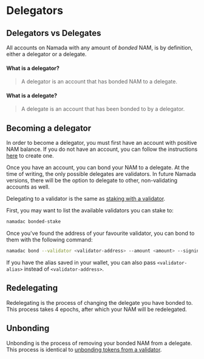 # Delegators

## Delegators vs Delegates
All accounts on Namada with any amount of *bonded* NAM, is by definition, either a delegator or a delegate. 

#### What is a delegator?
> A delegator is an account that has bonded NAM to a delegate. 

#### What is a delegate?
> A delegate is an account that has been bonded to by a delegator.

## Becoming a delegator
In order to become a delegator, you must first have an account with positive NAM balance. If you do not have an account, you can follow the instructions [here](./transparent-accounts.mdx) to create one.

Once you have an account, you can bond your NAM to a delegate. At the time of writing, the only possible delegates are validators. In future Namada versions, there will be the option to delegate to other, non-validating accounts as well.

Delegating to a validator is the same as [staking with a validator](../operators/validators/staking.mdx).

First, you may want to list the available validators you can stake to:

```bash copy
namadac bonded-stake
```

Once you've found the address of your favourite validator, you can bond to them with the following command:

```bash copy
namadac bond --validator <validator-address> --amount <amount> --signing-keys <account-alias>
```

If you have the alias saved in your wallet, you can also pass `<validator-alias>` instead of `<validator-address>`.

## Redelegating
Redelegating is the process of changing the delegate you have bonded to. This process takes 4 epochs, after which your NAM will be redelegated.

## Unbonding
Unbonding is the process of removing your bonded NAM from a delegate. This process is identical to [unbonding tokens from a validator](../operators/validators/staking.mdx#unbonding).
